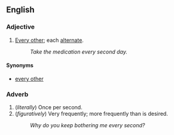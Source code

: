==English==
===Adjective===

# [[Every other]]; each [[alternate]].
#: ''Take the medication every second day.''

====Synonyms====
*[[every other]]

===Adverb===

#(''literally'') Once per second.
#(''figuratively'') Very frequently; more frequently than is desired.
#:''Why do you keep bothering me every second?''